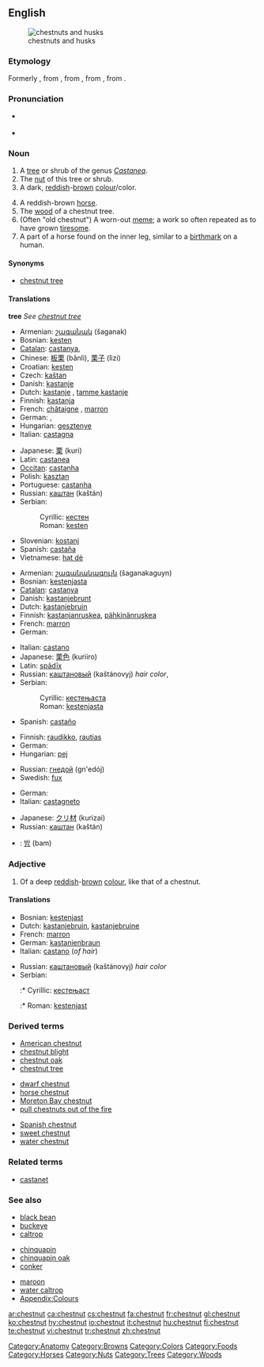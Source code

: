 {{wikipedia}}
==English==
[[Image:Chestnuts02.jpg|thumb|chestnuts and husks]]

===Etymology===
Formerly {{term|chesten|lang=en}} {{term|nut|lang=en}}, from {{etyl|enm}} {{term|chasteine|lang=enm}}, from {{etyl|fro}} {{term|chastaigne|lang=fro}}, from {{etyl|la}} {{term|castanea|lang=la}}, from {{etyl|grc}} {{term|καστάνεια|sc=Grek|tr=kastaneia}}.

===Pronunciation===
* {{a|UK|US}} {{IPA|/ˈtʃɛs.nʌt/|/ˈtʃɛst.nʌt/}}
* {{audio|en-us-chestnut.ogg|Audio (US)}}

===Noun===
{{en-noun}}

# A [[tree]] or shrub of the genus ''[[Castanea]]''.
# The [[nut]] of this tree or shrub.
# A dark, [[reddish]]-[[brown]] [[colour]]/color.
#: {{color panel|551608}}
# A reddish-brown [[horse]].
# The [[wood]] of a chestnut tree.
# (Often "old chestnut") A worn-out [[meme]]; a work so often repeated as to have grown [[tiresome]].
# A part of a horse found on the inner leg, similar to a [[birthmark]] on a human.

====Synonyms====
* {{sense|tree}} [[chestnut tree]]

====Translations====
'''tree'''
''See [[chestnut tree]]''

{{trans-top|nut of the chestnut tree}}
* Armenian: [[շագանակ]] (šaganak)
* Bosnian: [[kesten#Bosnian|kesten]] {{m}}
* [[Catalan]]: [[castanya]], {{f}}
* Chinese: [[板栗]] (bǎnlì), [[栗子]] (lìzi)
* Croatian: [[kesten]] {{m}}
* Czech: [[kaštan]] {{m}}
* Danish: [[kastanje]] {{c}}
* Dutch: [[kastanje]] {{f}}, [[tamme kastanje]] {{f}}
* Finnish: [[kastanja]]
* French: [[châtaigne]] {{f}}, [[marron]] {{m}}
* German: {{t|de|Kastanie|f}}, {{t|de|Esskastanie|f}}
* Hungarian: [[gesztenye]]
* Italian: [[castagna]] {{f}}
{{trans-mid}}
* Japanese: [[栗]] (kuri)
* Latin: [[castanea]] {{f}}
* [[Occitan]]: [[castanha]] {{f}}
* Polish: [[kasztan]] {{m}}
* Portuguese: [[castanha]] {{f}}
* Russian: [[каштан]] (kaštán) {{m}}
* Serbian:
*: Cyrillic: [[кестен#Serbian|кестен]] {{m}}
*: Roman: [[kesten#Serbian|kesten]] {{m}}
* Slovenian: [[kostanj]] {{m}}
* Spanish: [[castaña]] {{f}}
* Vietnamese: [[hạt dẻ]]
{{trans-bottom}}

{{trans-top|reddish-brown colour}}
* Armenian: [[շագանակագույն]] (šaganakaguyn)
* Bosnian: [[kestenjasta]] {{f}}
* [[Catalan]]: [[castanya]]
* Danish: [[kastanjebrunt]]<!-- needs checking -->
* Dutch: [[kastanjebruin]] {{n}}
* Finnish: [[kastanjanruskea]], [[pähkinänruskea]]
* French: [[marron]] {{m}}
* German: {{t|de|Kastanienbraun|n}}
{{trans-mid}}
* Italian: [[castano]] {{f}}
* Japanese: [[栗色]] (kuriiro)
* Latin: [[spadix|spādīx]]
* Russian: [[каштановый]] (kaštánovyj) ''hair color'',
* Serbian:
*: Cyrillic: [[кестењаста]] {{f}}
*: Roman: [[kestenjasta#Serbian|kestenjasta]] {{f}}
* Spanish: [[castaño]] {{m}}
{{trans-bottom}}

{{trans-top|reddish-brown horse}}
* Finnish: [[raudikko]], [[rautias]]
* German: {{t|de|Fuchs|m}}
* Hungarian: [[pej]]
{{trans-mid}}
* Russian: [[гнедой]] (gn'edój)
* Swedish: [[fux]]
{{trans-bottom}}

{{trans-top|wood of a chestnut tree}}
* German: {{t|de|Kastanie|f}}
* Italian: [[castagneto]] {{m}}
{{trans-mid}}
* Japanese: [[クリ材]] (kurizai)
* Russian: [[каштан]] (kaštán) {{m}}
{{trans-bottom}}

{{checktrans}}
<!--Remove this section once all of the translations below have been moved into the tables above.-->
* {{ttbc|Korean}}: [[밤]] (bam)

===Adjective===
{{en-adj|-}}

# {{colour}} Of a deep [[reddish]]-[[brown]] [[colour]], like that of a chestnut.

====Translations====
{{trans-top|of a deep reddish-brown colour}}
* Bosnian: [[kestenjast]] {{m}}
* Dutch: [[kastanjebruin]], [[kastanjebruine]]
* French: [[marron]]
* German: [[kastanienbraun]]
* Italian: [[castano]] (''of hair'')
{{trans-mid}}
* Russian: [[каштановый]] (kaštánovyj) ''hair color''
* Serbian:
*:* Cyrillic: [[кестењаст]] {{m}}
*:* Roman: [[kestenjast]] {{m}}
{{trans-bottom}}

===Derived terms===
{{top3}}
* [[American chestnut]]
* [[chestnut blight]]
* [[chestnut oak]]
* [[chestnut tree]]
{{mid3}}
* [[dwarf chestnut]]
* [[horse chestnut]]
* [[Moreton Bay chestnut]]
* [[pull chestnuts out of the fire]]
{{mid3}}
* [[Spanish chestnut]]
* [[sweet chestnut]]
* [[water chestnut]]
{{bottom}}

===Related terms===
* [[castanet]]<!--related via Spanish-->

===See also===
{{top3}}
* [[black bean]]
* [[buckeye]]
* [[caltrop]]
{{mid3}}
* [[chinquapin]]
* [[chinquapin oak]]
* [[conker]]
{{mid3}}
* [[maroon]]
* [[water caltrop]]
* [[Appendix:Colours]]
{{bottom}}

[[Category:Anatomy]]
[[Category:Browns]]
[[Category:Colors]]
[[Category:Foods]]
[[Category:Horses]]
[[Category:Nuts]]
[[Category:Trees]]
[[Category:Woods]]

[[ar:chestnut]]
[[ca:chestnut]]
[[cs:chestnut]]
[[fa:chestnut]]
[[fr:chestnut]]
[[gl:chestnut]]
[[ko:chestnut]]
[[hy:chestnut]]
[[io:chestnut]]
[[it:chestnut]]
[[hu:chestnut]]
[[fi:chestnut]]
[[te:chestnut]]
[[vi:chestnut]]
[[tr:chestnut]]
[[zh:chestnut]]